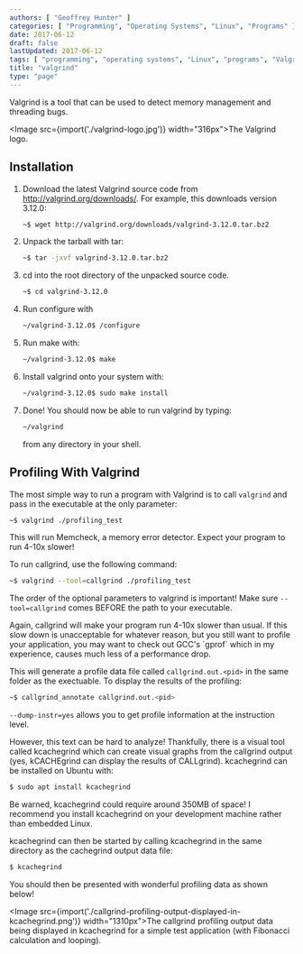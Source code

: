 ```yaml
---
authors: [ "Geoffrey Hunter" ]
categories: [ "Programming", "Operating Systems", "Linux", "Programs" ]
date: 2017-06-12
draft: false
lastUpdated: 2017-06-12
tags: [ "programming", "operating systems", "Linux", "programs", "Valgrind", "memory management", "C", "C++", "kcachegrind" ]
title: "valgrind"
type: "page"
---
```



Valgrind is a tool that can be used to detect memory management and threading bugs.

<Image src={import('./valgrind-logo.jpg')} width="316px">The Valgrind logo.</Image>

## Installation

1. Download the latest Valgrind source code from http://valgrind.org/downloads/. For example, this downloads version 3.12.0:  

    ```sh
    ~$ wget http://valgrind.org/downloads/valgrind-3.12.0.tar.bz2
    ```

2. Unpack the tarball with tar:   

    ```sh
    ~$ tar -jxvf valgrind-3.12.0.tar.bz2
    ```

3. cd into the root directory of the unpacked source code.  

    ```sh    
    ~$ cd valgrind-3.12.0
    ```

4. Run configure with  

    ```sh    
    ~/valgrind-3.12.0$ /configure
    ```

5. Run make with:  

    ```sh    
    ~/valgrind-3.12.0$ make
    ```

6. Install valgrind onto your system with:  

    ```sh    
    ~/valgrind-3.12.0$ sudo make install
    ```

7. Done! You should now be able to run valgrind by typing:  

    ```sh
    ~/valgrind
    ```

    from any directory in your shell.


## Profiling With Valgrind

The most simple way to run a program with Valgrind is to call `valgrind` and pass in the executable at the only parameter:

```sh    
~$ valgrind ./profiling_test
```

This will run Memcheck, a memory error detector. Expect your program to run 4-10x slower!

To run callgrind, use the following command:

```sh    
~$ valgrind --tool=callgrind ./profiling_test
```

The order of the optional parameters to valgrind is important! Make sure `--tool=callgrind` comes BEFORE the path to your executable.

<Aside type="caution">
Again, callgrind will make your program run 4-10x slower than usual. If this slow down is unacceptable for whatever reason, but you still want to profile your application, you may want to check out GCC's `gprof` which in my experience, causes much less of a performance drop.
</Aside>

This will generate a profile data file called `callgrind.out.<pid>` in the same folder as the exectuable. To display the results of the profiling:

```sh
~$ callgrind_annotate callgrind.out.<pid>
```

`--dump-instr=yes` allows you to get profile information at the instruction level.

However, this text can be hard to analyze! Thankfully, there is a visual tool called kcachegrind which can create visual graphs from the callgrind output (yes, kCACHEgrind can display the results of CALLgrind). kcachegrind can be installed on Ubuntu with:

```sh
$ sudo apt install kcachegrind
```

Be warned, kcachegrind could require around 350MB of space! I recommend you install kcachegrind on your development machine rather than embedded Linux.

kcachegrind can then be started by calling kcachegrind in the same directory as the cachegrind output data file:

```sh
$ kcachegrind
```

You should then be presented with wonderful profiling data as shown below!

<Image src={import('./callgrind-profiling-output-displayed-in-kcachegrind.png')} width="1310px">The callgrind profiling output data being displayed in kcachegrind for a simple test application (with Fibonacci calculation and looping).</Image>
